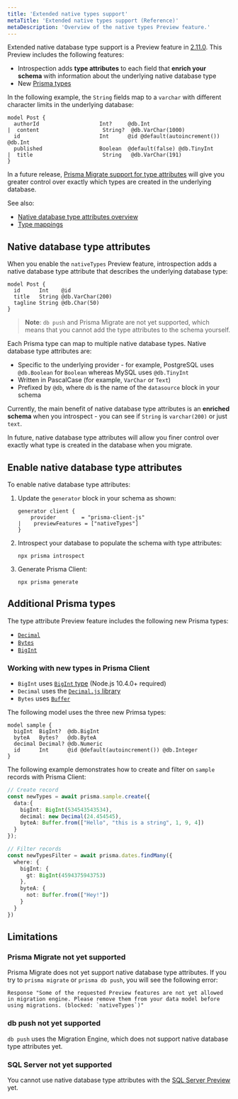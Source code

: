 ```yaml
---
title: 'Extended native types support'
metaTitle: 'Extended native types support (Reference)'
metaDescription: 'Overview of the native types Preview feature.'
---
```


<TopBlock>

Extended native database type support is a Preview feature in [2.11.0](https://github.com/prisma/prisma/releases/2.11.0). This Preview includes the following features:

* Introspection adds **type attributes** to each field that **enrich your schema** with information about the underlying native database type
* New [Prisma types](#additional-prisma-types)

In the following example, the `String` fields map to a `varchar` with different character limits in the underlying database:

```prisma
model Post {
  authorId                   Int?     @db.Int
|  content                    String?  @db.VarChar(1000)
  id                         Int      @id @default(autoincrement()) @db.Int
  published                  Boolean  @default(false) @db.TinyInt
|  title                      String   @db.VarChar(191)
}
```

In a future release, [Prisma Migrate support for type attributes](#prisma-migrate-not-yet-supported) will give you greater control over exactly which types are created in the underlying database.

See also:

* [Native database type attributes overview](#native-database-type-attributes)
* [Type mappings](native-types-mappings)

</TopBlock>

## Native database type attributes

When you enable the `nativeTypes` Preview feature, introspection adds a native database type attribute that describes the underlying database type:

  ```prisma
  model Post {
    id      Int    @id
    title   String @db.VarChar(200)
    tagline String @db.Char(50)
  }
  ```

> **Note**: `db push` and Prisma Migrate are not yet supported, which means that you cannot add the type attributes to the schema yourself.

Each Prisma type can map to multiple native database types. Native database type attributes are:

* Specific to the underlying provider - for example, PostgreSQL uses `@db.Boolean` for `Boolean` whereas MySQL uses `@db.TinyInt`
* Written in PascalCase (for example, `VarChar` or `Text`)
* Prefixed by `@db`, where `db` is the name of the `datasource` block in your schema

Currently, the main benefit of native database type attributes is an **enriched schema** when you introspect - you can see if  `String` is `varchar(200)` or just `text`.

In future, native database type attributes will allow you finer control over exactly what type is created in the database when you migrate.

## Enable native database type attributes

To enable native database type attributes:

1. Update the `generator` block in your schema as shown:

    ```prisma file=prisma/schema.prisma
    generator client {
        provider        = "prisma-client-js"
    |    previewFeatures = ["nativeTypes"]
    }
    ```

1. Introspect your database to populate the schema with type attributes:

   ```terminal
   npx prisma introspect
   ```

1. Generate Prisma Client:

    ```terminal
    npx prisma generate
    ```

## Additional Prisma types

The type attribute Preview feature includes the following new Prisma types:

* [`Decimal`](native-types-mappings#decimal)
* [`Bytes`](native-types-mappings#bytes) 
* [`BigInt`](native-types-mappings#bigint)

### Working with new types in Prisma Client

* `BigInt` uses [`BigInt` type](https://developer.mozilla.org/en-US/docs/Web/JavaScript/Reference/Global_Objects/BigInt) (Node.js 10.4.0+ required)
* `Decimal` uses the [`Decimal.js` library](https://mikemcl.github.io/decimal.js/)
* `Bytes` uses [`Buffer`](https://nodejs.org/api/buffer.html)

The following model uses the three new Primsa types:

```prisma
model sample {
  bigInt  BigInt?  @db.BigInt
  byteA   Bytes?   @db.ByteA
  decimal Decimal? @db.Numeric
  id      Int      @id @default(autoincrement()) @db.Integer
}
```

The following example demonstrates how to create and filter on `sample` records with Prisma Client:

```ts
// Create record
const newTypes = await prisma.sample.create({
  data:{
    bigInt: BigInt(534543543534),
    decimal: new Decimal(24.454545),
    byteA: Buffer.from(["Hello", "this is a string", 1, 9, 4])
  }
});

// Filter records
const newTypesFilter = await prisma.dates.findMany({
  where: {
    bigInt: {
      gt: BigInt(4594375943753)
    },
    byteA: {
      not: Buffer.from(["Hey!"])
    }
  }
})
```

## Limitations

### Prisma Migrate not yet supported

Prisma Migrate does not yet support native database type attributes. If you try to `prisma migrate` or `prisma db push`, you will see the following error:

```terminal
Response "Some of the requested Preview features are not yet allowed in migration engine. Please remove them from your data model before using migrations. (blocked: `nativeTypes`)"
```

### <inlinecode>db push</inlinecode> not yet supported

`db push` uses the Migration Engine, which does not support native database type attributes yet.

### SQL Server not yet supported

You cannot use native database type attributes with the [SQL Server Preview](../sql-server) yet.

